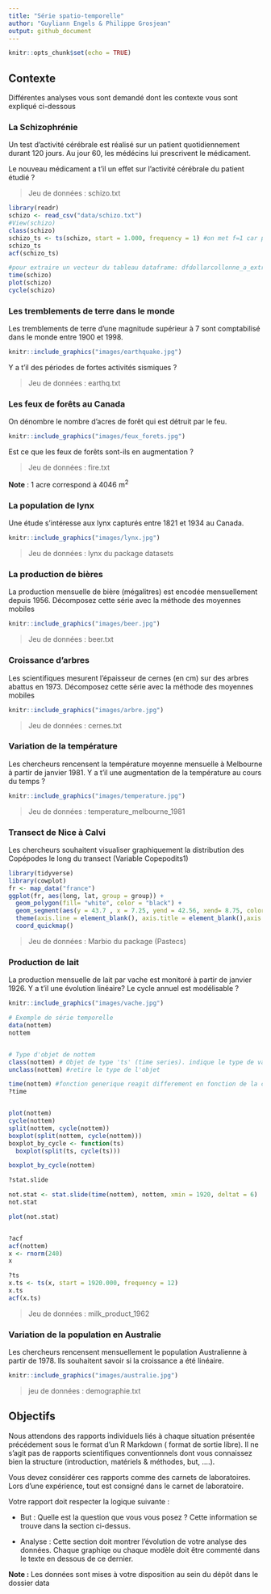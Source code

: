 ```yaml
---
title: "Série spatio-temporelle"
author: "Guyliann Engels & Philippe Grosjean"
output: github_document
---
```


```r
knitr::opts_chunk$set(echo = TRUE)
```


## Contexte

Différentes analyses vous sont demandé dont les contexte vous sont expliqué ci-dessous

### La Schizophrénie

Un test d'activité cérébrale est réalisé sur un patient quotidiennement durant 120 jours. Au jour 60, les médécins lui prescrivent le médicament. 

Le nouveau médicament a t'il un effet sur l'activité cérébrale du patient étudié ? 

> Jeu de données : schizo.txt

```r
library(readr)
schizo <- read_csv("data/schizo.txt")
#View(schizo)
class(schizo)
schizo_ts <- ts(schizo, start = 1.000, frequency = 1) #on met f=1 car pas précisé, une observation par jour.
schizo_ts
acf(schizo_ts) 
```

```r
#pour extraire un vecteur du tableau dataframe: dfdollarcollonne_a_extraire : df=dataframe
time(schizo)
plot(schizo)
cycle(schizo)
```


### Les tremblements de terre dans le monde

Les tremblements de terre d'une magnitude supérieur à 7 sont comptabilisé dans le monde entre 1900 et 1998.


```r
knitr::include_graphics("images/earthquake.jpg")
```

 Y a t'il des périodes de fortes activités sismiques ? 

> Jeu de données : earthq.txt


### Les feux de forêts au Canada

On dénombre le nombre d'acres de forêt qui est détruit par le feu.


```r
knitr::include_graphics("images/feux_forets.jpg")
```

Est ce que les feux de forêts sont-ils en augmentation ?

> Jeu de données : fire.txt

**Note** :  1  acre correspond à 4046 m^2^

### La population de lynx

Une étude s'intéresse aux  lynx capturés entre 1821 et 1934 au Canada.

```r
knitr::include_graphics("images/lynx.jpg")
```

> Jeu de données : lynx du package datasets

### La production de bières

La production mensuelle de bière (mégalitres) est encodée mensuellement depuis 1956. Décomposez cette série avec la méthode des moyennes mobiles

```r
knitr::include_graphics("images/beer.jpg")
```

> Jeu de données : beer.txt

### Croissance d'arbres

Les scientifiques mesurent l'épaisseur de cernes (en cm) sur des arbres abattus en 1973. Décomposez cette série avec la méthode des moyennes mobiles

```r
knitr::include_graphics("images/arbre.jpg")
```

> Jeu de données : cernes.txt

### Variation de la température 

Les chercheurs rencensent la température moyenne mensuelle à Melbourne à partir de janvier 1981. Y a t'il une augmentation de la température au cours du temps ? 

```r
knitr::include_graphics("images/temperature.jpg")
```

> Jeu de données : temperature_melbourne_1981

### Transect de Nice à Calvi

Les chercheurs souhaitent visualiser graphiquement la distribution des Copépodes le long du transect (Variable Copepodits1)

```r
library(tidyverse)
library(cowplot)
fr <- map_data("france")
ggplot(fr, aes(long, lat, group = group)) +
  geom_polygon(fill= "white", color = "black") +
  geom_segment(aes(y = 43.7 , x = 7.25, yend = 42.56, xend= 8.75, color = "red"), size = 1, show.legend = FALSE) +
  theme(axis.line = element_blank(), axis.title = element_blank(),axis.text = element_blank(), axis.ticks = element_blank()) +
  coord_quickmap()
```

> Jeu de données : Marbio du package (Pastecs)

### Production de lait 

La production mensuelle de lait par vache est monitoré à partir de janvier 1926. Y a t'il une évolution linéaire? Le cycle annuel est modélisable ? 

```r
knitr::include_graphics("images/vache.jpg")
```

```r

# Exemple de série temporelle
data(nottem)
nottem


# Type d'objet de nottem
class(nottem) # Objet de type 'ts' (time series). indique le type de variable : ts ou mts pour icic. (sinon il y a dataframe, 
unclass(nottem) #retire le type de l'objet

time(nottem) #fonction generique reagit differement en fonction de la classe du jeu de données.
?time


plot(nottem) 
cycle(nottem)
split(nottem, cycle(nottem))
boxplot(split(nottem, cycle(nottem)))
boxplot_by_cycle <- function(ts)
  boxplot(split(ts, cycle(ts)))

boxplot_by_cycle(nottem)

?stat.slide

not.stat <- stat.slide(time(nottem), nottem, xmin = 1920, deltat = 6)
not.stat

plot(not.stat) 


?acf
acf(nottem) 
x <- rnorm(240) 
x

?ts
x.ts <- ts(x, start = 1920.000, frequency = 12)
x.ts
acf(x.ts) 
```

> Jeu de données : milk_product_1962

### Variation de la population en Australie

Les chercheurs rencensent mensuellement le population Australienne à partir de 1978. Ils souhaitent savoir si la croissance a été linéaire. 

```r
knitr::include_graphics("images/australie.jpg")
```

> jeu de données : demographie.txt

## Objectifs

Nous attendons des rapports individuels liés à chaque situation présentée précédement sous le format d'un R Markdown ( format de sortie libre). Il ne s'agit pas de rapports scientifiques conventionnels dont vous connaissez bien la structure (introduction, matériels & méthodes, but, ....).

Vous devez considérer ces rapports comme des carnets de laboratoires. Lors d'une expérience, tout est consigné dans le carnet de laboratoire.

Votre rapport doit respecter la logique suivante :

- But : Quelle est la question que vous vous posez ? Cette information se trouve dans la section ci-dessus.


- Analyse : Cette section doit montrer l'évolution de votre analyse des données. Chaque graphiqe ou chaque modèle doit être commenté dans le texte en dessous de ce dernier.


**Note :** Les données sont mises à votre disposition au sein du dépôt dans le dossier data
